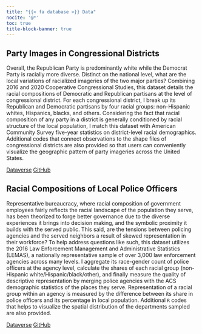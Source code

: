 ```yaml
---
title: "{{< fa database >}} Data"
nocite: '@*'
toc: true
title-block-banner: true
---
```


## Party Images in Congressional Districts

Overall, the Republican Party is predominantly white while the Democrat Party is racially more diverse. Distinct on the national level, what are the local variations of racialized imageries of the two major parties? Combining 2016 and 2020 Cooperative Congressional Studies, this dataset details the racial compositions of Democratic and Republican partisans at the level of congressional district. For each congressional district, I break up its Republican and Democratic partisans by four racial groups: non-Hispanic whites, Hispanics, blacks, and others. Considering the fact that racial composition of any party in a district is generally conditioned by racial structure of the local population, I match this dataset with American Community Survey five-year statistics on district-level racial demographics. Additional codes that connect observations to the shape files of congressional districts are also provided so that users can conveniently visualize the geographic pattern of party imageries across the United States.

[Dataverse](https://dataverse.harvard.edu){.btn .btn-outline-info .btn-sm role="button"} [GitHub](https://dataverse.harvard.edu){.btn .btn-outline-success .btn-sm role="button"}

## Racial Compositions of Local Police Officers

Representative bureaucracy, where racial composition of government employees fairly reflects the racial landscape of the population they serve, has been theorized to forge better governance due to the diverse experiences it brings into decision making, and the symbolic proximity it builds with the served public. This said, are the tensions between policing agencies and the served neighbors a result of skewed representation in their workforce? To help address questions like such, this dataset utilizes the 2016 Law Enforcement Management and Administrative Statistics (LEMAS), a nationally representative sample of over 3,000 law enforcement agencies across many levels. I aggregate its race-gender count of police officers at the agency level, calculate the shares of each racial group (non-Hispanic white/Hispanic/black/other), and finally measure the quality of descriptive representation by merging police agencies with the ACS demographic statistics of the places they serve. Representation of a racial group within an agency is measured by the difference between its share in police officers and its percentage in local population. Additional `R` codes that helps to visualize the spatial distribution of the departments sampled are also provided.

[Dataverse](https://dataverse.harvard.edu){.btn .btn-outline-info .btn-sm role="button"} [GitHub](https://dataverse.harvard.edu){.btn .btn-outline-success .btn-sm role="button"}
